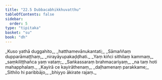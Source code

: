 ```yaml
---
title: "22.5 Dubbacabhikkhuvatthu"
tableOfContents: false
sidebar:
  order: 5
type: "tipitaka"
basket: "su"
book: "dh"
---
```



<DynamicBreadcrumb />

<Division number="311" book="dh" bookNo="18" page="57">

<Paragraph number="335" type="verses" book="dh">
_Kuso yathā duggahito,_  
_hatthamevānukantati;_  
_Sāmaññaṃ dupparāmaṭṭhaṃ,_  
_nirayāyupakaḍḍhati._  

</Paragraph>

</Division>
<Division number="312" book="dh" bookNo="18" page="58">

<Paragraph number="336" type="verses" book="dh">
_Yaṃ kiñci sithilaṃ kammaṃ,_  
_saṃkiliṭṭhañca yaṃ vataṃ;_  
_Saṅkassaraṃ brahmacariyaṃ,_  
_na taṃ hoti mahapphalaṃ._  

</Paragraph>

</Division>
<Division number="313" book="dh" bookNo="18" page="58">

<Paragraph number="337" type="verses" book="dh">
_Kayirā ce kayirāthenaṃ,_  
_daḷhamenaṃ parakkame;_  
_Sithilo hi paribbājo,_  
_bhiyyo ākirate rajaṃ._
</Paragraph>
</Division>